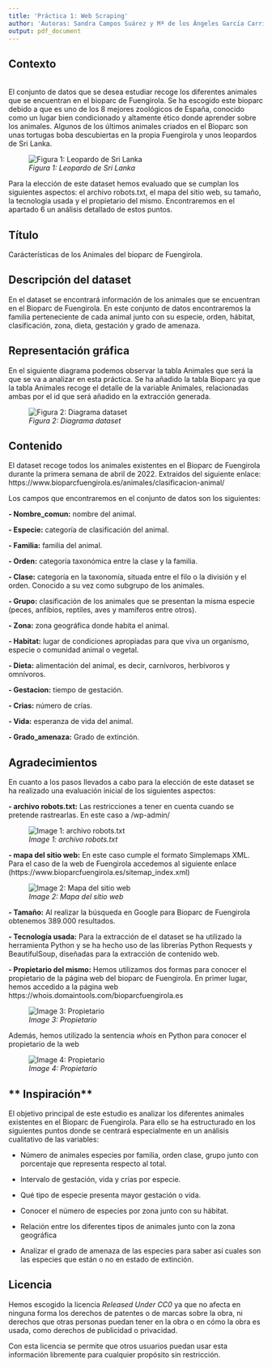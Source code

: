 ---
title: 'Práctica 1: Web Scraping'
author: 'Autoras: Sandra Campos Suárez y Mª de los Ángeles García Carrión'
output: pdf_document
---

## **Contexto**
<br />
El conjunto de datos que se desea estudiar recoge los diferentes animales que se encuentran en el bioparc de Fuengirola. Se ha escogido este bioparc debido a que es uno de los 8 mejores zoológicos de España, conocido como un lugar bien condicionado y altamente ético donde aprender sobre los animales. Algunos de los últimos animales criados en el Bioparc son unas tortugas boba descubiertas en la propia Fuengirola y unos leopardos de Sri Lanka.

![*Figura 1: Leopardo de Sri Lanka*](C:/Users/Marian/Desktop/Máster/Fundamentos/image/image_leopardo.jpg)

Para la elección de este dataset hemos evaluado que se cumplan los siguientes aspectos: el archivo robots.txt, el mapa del sitio web, su tamaño, la tecnología usada y el propietario del mismo. Encontraremos en el apartado 6 un análisis detallado de estos puntos.


## **Título**

Carácterísticas de los Animales del bioparc de Fuengirola.

## **Descripción del dataset**


En el dataset se encontrará información de los animales que se encuentran en el Bioparc de Fuengirola. En este conjunto de datos encontraremos la familia perteneciente de cada animal junto con su especie, orden, hábitat, clasificación, zona, dieta, gestación y grado de amenaza.


## **Representación gráfica**

En el siguiente diagrama podemos observar la tabla Animales que será la que se va a analizar en esta práctica. Se ha añadido la tabla Bioparc ya que la tabla Animales recoge el detalle de la variable Animales, relacionadas ambas por el id que será añadido en la extracción generada.

![*Figura 2: Diagrama dataset*](C:/Users/Marian/Desktop/Máster/Fundamentos/image/image_diagrama.png)


## **Contenido**

El dataset recoge todos los animales existentes en el Bioparc de Fuengirola durante la primera semana de abril de 2022. Extraidos del siguiente enlace: https://www.bioparcfuengirola.es/animales/clasificacion-animal/ 

Los campos que encontraremos en el conjunto de datos son los siguientes:

 **- Nombre_comun:** nombre del animal. 
 
 **- Especie:** categoría de clasificación del animal. 
 
 **- Familia:** familia del animal. 
 
 **- Orden:** categoría taxonómica entre la clase y la familia. 
 
 **- Clase:** categoría en la taxonomía, situada entre el filo o la división y el orden. Conocido a su vez como subgrupo de los animales.
 
 **- Grupo:** clasificación de los animales que se presentan la misma especie (peces, anfibios, reptiles, aves y mamíferos entre otros).
 
 **- Zona:** zona geográfica donde habita el animal.
 
 **- Habitat:** lugar de condiciones apropiadas para que viva un organismo, especie o comunidad animal o vegetal.
 
 **- Dieta:** alimentación del animal, es decir, carnívoros, herbívoros y omnívoros.
 
 **- Gestacion:** tiempo de gestación.
 
 **- Crias:** número de crías.
 
 **- Vida:** esperanza de vida del animal.
 
 **- Grado_amenaza:** Grado de extinción.


## **Agradecimientos**


En cuanto a los pasos llevados a cabo para la elección de este dataset se ha realizado una evaluación inicial de los siguientes aspectos:

 **- archivo robots.txt:** Las restricciones a tener en cuenta cuando se pretende rastrearlas. En este caso a /wp-admin/
 
   ![*Image 1: archivo robots.txt*](C:/Users/Marian/Desktop/Máster/Fundamentos/image/image_rob.png)
  
 **- mapa del sitio web:** En este caso cumple el formato Simplemaps XML. Para el caso de la web de Fuengirola accedemos al siguiente enlace (https://www.bioparcfuengirola.es/sitemap_index.xml)
 
 ![*Image 2: Mapa del sitio web*](C:/Users/Marian/Desktop/Máster/Fundamentos/image/image1_domain.png)
 
 **- Tamaño:** Al realizar la búsqueda en Google para Bioparc de Fuengirola obtenemos 389.000 resultados.
 
 **- Tecnología usada:** Para la extracción de el dataset se ha utilizado la herramienta Python y se ha hecho uso de las librerías Python Requests y BeautifulSoup, diseñadas para la extracción de contenido web.

 **- Propietario del mismo:** Hemos utilizamos dos formas para conocer el propietario de la página web del bioparc de Fuengirola. En primer lugar, hemos accedido a la página web https://whois.domaintools.com/bioparcfuengirola.es 
 
 ![*Image 3: Propietario*](C:/Users/Marian/Desktop/Máster/Fundamentos/image/image1_domain.png)
 
 Además, hemos utilizado la sentencia *whois* en Python para conocer el propietario de la web
 
 ![*Image 4: Propietario*](C:/Users/Marian/Desktop/Máster/Fundamentos/image/image2_domain.png)
 

## ** Inspiración**

El objetivo principal de este estudio es analizar los diferentes animales existentes en el Bioparc de Fuengirola. Para ello se ha estructurado en los siguientes puntos donde se centrará especialmente en un análisis cualitativo de las variables:

- Número de animales especies por familia, orden clase, grupo junto con porcentaje que representa respecto al total.
      
- Intervalo de gestación, vida y crías por especie.

- Qué tipo de especie presenta mayor gestación o vida. 

- Conocer el número de especies por zona junto con su hábitat.

- Relación entre los diferentes tipos de animales junto con la zona geográfica

- Analizar el grado de amenaza de las especies para saber así cuales son las especies que están o no en estado de extinción.

## **Licencia**

Hemos escogido la licencia *Released Under CC0* ya que no afecta en ninguna forma los derechos de patentes o de marcas sobre la obra, ni derechos que otras personas puedan tener en la obra o en cómo la obra es usada, como derechos de publicidad o privacidad.

Con esta licencia se permite que otros usuarios puedan usar esta información libremente para cualquier propósito sin restricción.


